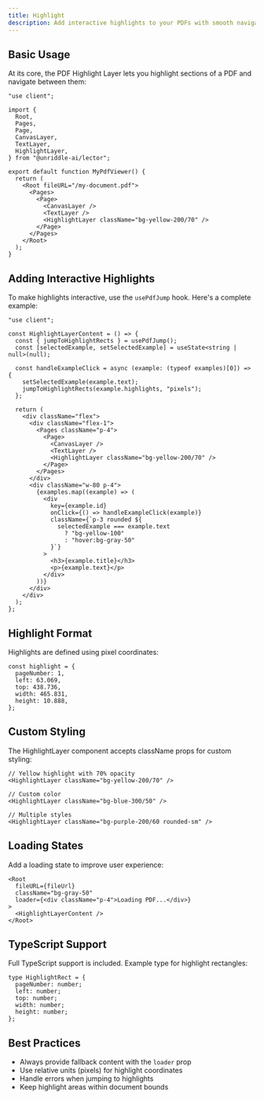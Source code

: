 ```yaml
---
title: Highlight
description: Add interactive highlights to your PDFs with smooth navigation and clickable annotations
---
```



<HighlightDemo />

## Basic Usage

At its core, the PDF Highlight Layer lets you highlight sections of a PDF and navigate between them:

```tsx
"use client";

import {
  Root,
  Pages,
  Page,
  CanvasLayer,
  TextLayer,
  HighlightLayer,
} from "@unriddle-ai/lector";

export default function MyPdfViewer() {
  return (
    <Root fileURL="/my-document.pdf">
      <Pages>
        <Page>
          <CanvasLayer />
          <TextLayer />
          <HighlightLayer className="bg-yellow-200/70" />
        </Page>
      </Pages>
    </Root>
  );
}
```

## Adding Interactive Highlights

To make highlights interactive, use the `usePdfJump` hook. Here's a complete example:

```tsx
"use client";

const HighlightLayerContent = () => {
  const { jumpToHighlightRects } = usePdfJump();
  const [selectedExample, setSelectedExample] = useState<string | null>(null);

  const handleExampleClick = async (example: (typeof examples)[0]) => {
    setSelectedExample(example.text);
    jumpToHighlightRects(example.highlights, "pixels");
  };

  return (
    <div className="flex">
      <div className="flex-1">
        <Pages className="p-4">
          <Page>
            <CanvasLayer />
            <TextLayer />
            <HighlightLayer className="bg-yellow-200/70" />
          </Page>
        </Pages>
      </div>
      <div className="w-80 p-4">
        {examples.map((example) => (
          <div
            key={example.id}
            onClick={() => handleExampleClick(example)}
            className={`p-3 rounded ${
              selectedExample === example.text
                ? "bg-yellow-100"
                : "hover:bg-gray-50"
            }`}
          >
            <h3>{example.title}</h3>
            <p>{example.text}</p>
          </div>
        ))}
      </div>
    </div>
  );
};
```

## Highlight Format

Highlights are defined using pixel coordinates:

```tsx
const highlight = {
  pageNumber: 1,
  left: 63.069,
  top: 438.736,
  width: 465.831,
  height: 10.888,
};
```

## Custom Styling

The HighlightLayer component accepts className props for custom styling:

```tsx
// Yellow highlight with 70% opacity
<HighlightLayer className="bg-yellow-200/70" />

// Custom color
<HighlightLayer className="bg-blue-300/50" />

// Multiple styles
<HighlightLayer className="bg-purple-200/60 rounded-sm" />
```

## Loading States

Add a loading state to improve user experience:

```tsx
<Root
  fileURL={fileUrl}
  className="bg-gray-50"
  loader={<div className="p-4">Loading PDF...</div>}
>
  <HighlightLayerContent />
</Root>
```

## TypeScript Support

Full TypeScript support is included. Example type for highlight rectangles:

```tsx
type HighlightRect = {
  pageNumber: number;
  left: number;
  top: number;
  width: number;
  height: number;
};
```

## Best Practices

- Always provide fallback content with the `loader` prop
- Use relative units (pixels) for highlight coordinates
- Handle errors when jumping to highlights
- Keep highlight areas within document bounds
